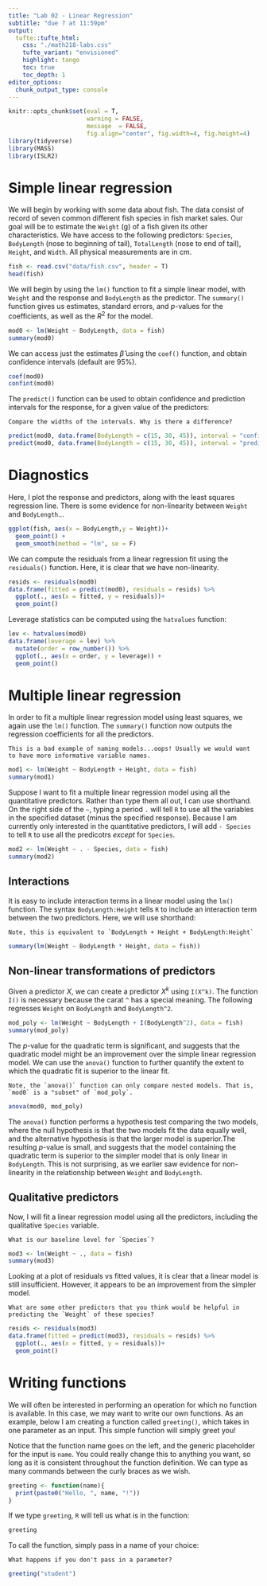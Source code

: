```yaml
---
title: "Lab 02 - Linear Regression"
subtitle: "due ? at 11:59pm"
output: 
  tufte::tufte_html:
    css: "./math218-labs.css"
    tufte_variant: "envisioned"
    highlight: tango
    toc: true
    toc_depth: 1
editor_options: 
  chunk_output_type: console
---
```


```r
knitr::opts_chunk$set(eval = T, 
                      warning = FALSE, 
                      message  = FALSE,
                      fig.align="center", fig.width=4, fig.height=4)
library(tidyverse)
library(MASS)
library(ISLR2)
```


# Simple linear regression

We will begin by working with some data about fish. The data consist of record of seven common different fish species in fish market sales. Our goal will be to estimate the `Weight` (g) of a fish given its other characteristics. We have access to the following predictors: `Species`, `BodyLength` (nose to beginning of tail), `TotalLength` (nose to end of tail), `Height`, and `Width`. All physical measurements are in cm.

```r
fish <- read.csv("data/fish.csv", header = T)
head(fish)
```

We will begin by using the `lm()` function to fit a simple linear model, with `Weight` and the response and `BodyLength` as the predictor. The `summary()` function gives us estimates, standard errors, and $p$-values for the coefficients, as well as the $R^2$ for the model. 

```r
mod0 <- lm(Weight ~ BodyLength, data = fish)
summary(mod0)
```

We can access just the estimates $\hat{\beta}$ using the `coef()` function, and obtain confidence intervals (default are 95%).

```r
coef(mod0)
confint(mod0)
```

The `predict()` function can be used to obtain confidence and prediction intervals for the response, for a given value of the predictors:

```marginfigure
Compare the widths of the intervals. Why is there a difference?
```

```r
predict(mod0, data.frame(BodyLength = c(15, 30, 45)), interval = "confidence")
predict(mod0, data.frame(BodyLength = c(15, 30, 45)), interval = "prediction")
```

# Diagnostics

Here, I plot the response and predictors, along with the least squares regression line. There is some evidence for non-linearity between `Weight` and `BodyLength`...

```r
ggplot(fish, aes(x = BodyLength,y = Weight))+
  geom_point() +
  geom_smooth(method = "lm", se = F)
```

We can compute the residuals from a linear regression fit using the `residuals()` function. Here, it is clear that we have non-linearity.

```r
resids <- residuals(mod0)
data.frame(fitted = predict(mod0), residuals = resids) %>%
  ggplot(., aes(x = fitted, y = residuals))+
  geom_point()
```

Leverage statistics can be computed using the `hatvalues` function:
 
```r
lev <- hatvalues(mod0)
data.frame(leverage = lev) %>%
  mutate(order = row_number()) %>%
  ggplot(., aes(x = order, y = leverage)) +
  geom_point()
```

# Multiple linear regression

In order to fit a multiple linear regression model using least squares, we again use the `lm()` function. The `summary()` function now outputs the regression coefficients for all the predictors.

```marginfigure
This is a bad example of naming models...oops! Usually we would want to have more informative variable names.
```

```r
mod1 <- lm(Weight ~ BodyLength + Height, data = fish)
summary(mod1)
```

Suppose I want to fit a multiple linear regression model using all the quantitative predictors. Rather than type them all out, I can use shorthand. On the right side of the `~`, typing a period `.` will tell `R` to use all the variables in the specified dataset (minus the specified response). Because I am currently only interested in the quantitative predictors, I will add `- Species` to tell `R` to use all the predicotrs *except* for `Species`.

```r
mod2 <- lm(Weight ~ . - Species, data = fish)
summary(mod2)
```

## Interactions

It is easy to include interaction terms in a linear model using the `lm()` function. The syntax `BodyLength:Height` tells `R` to include an interaction term between the two predictors. Here, we will use shorthand:

```marginfigure
Note, this is equivalent to `BodyLength + Height + BodyLength:Height`
```

```r
summary(lm(Weight ~ BodyLength * Height, data = fish))
```

## Non-linear transformations of predictors

Given a predictor $X$, we can create a predictor $X^{k}$ using `I(X^k)`. The function `I()` is necessary because the carat `^` has a special meaning. The following regresses `Weight` on `BodyLength` and `BodyLength^2`.

```r
mod_poly <- lm(Weight ~ BodyLength + I(BodyLength^2), data = fish)
summary(mod_poly)
```

The $p$-value for the quadratic term is significant, and suggests that the quadratic model might be an improvement over the simple linear regression model. We can use the `anova()` function to further quantify the extent to which the quadratic fit is superior to the linear fit.

```marginfigure
Note, the `anova()` function can only compare nested models. That is, `mod0` is a "subset" of `mod_poly`.
```

```r
anova(mod0, mod_poly)
```

The `anova()` function performs a hypothesis test comparing the two models, where the null hypothesis is that the two models fit the data equally well, and the alternative hypothesis is that the larger model is superior.The resulting $p$-value is small, and suggests that the model containing the quadratic term is superior to the simpler model that is only linear in `BodyLength`. This is not surprising, as we earlier saw evidence for non-linearity in the relationship between `Weight` and `BodyLength`.


## Qualitative predictors

Now, I will fit a  linear regression model using all the predictors, including the qualitative `Species` variable.

```marginfigure
What is our baseline level for `Species`?
```

```r
mod3 <- lm(Weight ~ ., data = fish)
summary(mod3)
```


Looking at a plot of residuals vs fitted values, it is clear that a linear model is still insufficient. However, it appears to be an improvement from the simpler model.

```marginfigure
What are some other predictors that you think would be helpful in predicting the `Weight` of these species? 
```

```r
resids <- residuals(mod3)
data.frame(fitted = predict(mod3), residuals = resids) %>%
  ggplot(., aes(x = fitted, y = residuals))+
  geom_point()
```

# Writing functions

We will often be interested in performing an operation for which no function is available. In this case, we may want to write our own functions. As an example, below I am creating a function called `greeting()`, which takes in one parameter as an input. This simple function will simply greet you! 

Notice that the function name goes on the left, and the generic placeholder for the input is `name`. You could really change this to anything you want, so long as it is consistent throughout the function definition. We can type as many commands between the curly braces as we wish.

```r
greeting <- function(name){
  print(paste0("Hello, ", name, "!"))
}
```

If we type `greeting`, `R` will tell us what is in the function:

```r
greeting
```

To call the function, simply pass in a name of your choice:

```marginfigure
What happens if you don't pass in a parameter?
```

```r
greeting("student")
```

